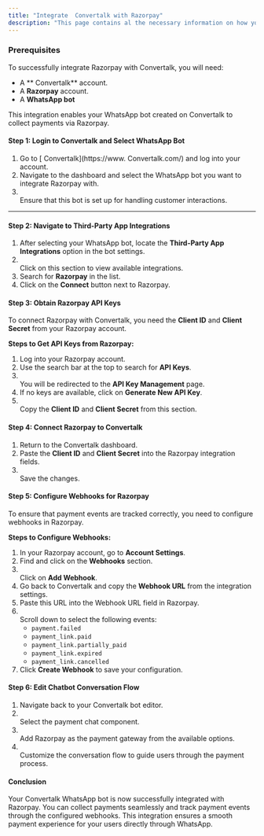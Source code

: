 ```yaml
---
title: "Integrate  Convertalk with Razorpay"
description: "This page contains al the necessary information on how you can interate the Razorpay with Botepenguin"
---
```


### **Prerequisites**

To successfully integrate Razorpay with  Convertalk, you will need:

- A ** Convertalk** account.
- A **Razorpay** account.
- A **WhatsApp bot**

This integration enables your WhatsApp bot created on  Convertalk to collect payments via Razorpay.

#### **Step 1: Login to  Convertalk and Select WhatsApp Bot**

1. Go to [ Convertalk](https://www. Convertalk.com/) and log into your account.
2. Navigate to the dashboard and select the WhatsApp bot you want to integrate Razorpay with.
3. \
   Ensure that this bot is set up for handling customer interactions.

---

#### **Step 2: Navigate to Third-Party App Integrations**

1. After selecting your WhatsApp bot, locate the **Third-Party App Integrations** option in the bot settings.
2. \
   Click on this section to view available integrations.
3. Search for **Razorpay** in the list.
4. Click on the **Connect** button next to Razorpay.

#### **Step 3: Obtain Razorpay API Keys**

To connect Razorpay with  Convertalk, you need the **Client ID** and **Client Secret** from your Razorpay account.

**Steps to Get API Keys from Razorpay:**

1. Log into your Razorpay account.
2. Use the search bar at the top to search for **API Keys**.
3. \
   You will be redirected to the **API Key Management** page.
4. If no keys are available, click on **Generate New API Key**.
5. \
   Copy the **Client ID** and **Client Secret** from this section.

#### **Step 4: Connect Razorpay to  Convertalk**

1. Return to the  Convertalk dashboard.
2. Paste the **Client ID** and **Client Secret** into the Razorpay integration fields.
3. \
   Save the changes.

#### **Step 5: Configure Webhooks for Razorpay**

To ensure that payment events are tracked correctly, you need to configure webhooks in Razorpay.

**Steps to Configure Webhooks:**

1. In your Razorpay account, go to **Account Settings**.
2. Find and click on the **Webhooks** section.
3. \
   Click on **Add Webhook**.
4. Go back to  Convertalk and copy the **Webhook URL** from the integration settings.
5. Paste this URL into the Webhook URL field in Razorpay.
6. \
   Scroll down to select the following events:
   - `payment.failed`
   - `payment_link.paid`
   - `payment_link.partially_paid`
   - `payment_link.expired`
   - `payment_link.cancelled`
7. Click **Create Webhook** to save your configuration.

#### **Step 6: Edit Chatbot Conversation Flow**

1. Navigate back to your  Convertalk bot editor.
2. \
   Select the payment chat component.
3. \
   Add Razorpay as the payment gateway from the available options.
4. \
   Customize the conversation flow to guide users through the payment process.

#### **Conclusion**

Your  Convertalk WhatsApp bot is now successfully integrated with Razorpay. You can collect payments seamlessly and track payment events through the configured webhooks. This integration ensures a smooth payment experience for your users directly through WhatsApp.   